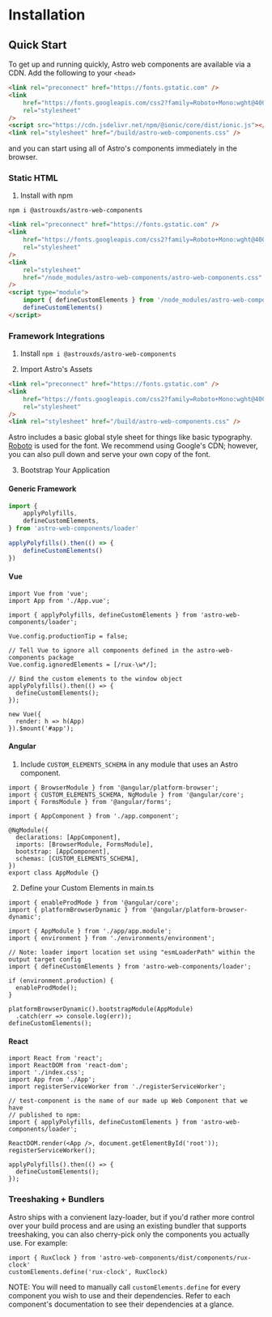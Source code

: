 
<Meta title="AstroUXDS/Installation" />

# Installation

## Quick Start

To get up and running quickly, Astro web components are available via a CDN. Add the following to your `<head>`

```html
<link rel="preconnect" href="https://fonts.gstatic.com" />
<link
    href="https://fonts.googleapis.com/css2?family=Roboto+Mono:wght@400&family=Roboto:wght@200;300;400;500;600;800&display=swap"
    rel="stylesheet"
/>
<script src="https://cdn.jsdelivr.net/npm/@ionic/core/dist/ionic.js"></script>
<link rel="stylesheet" href="/build/astro-web-components.css" />
```

and you can start using all of Astro's components immediately in the browser.

### Static HTML

1. Install with npm

```
npm i @astrouxds/astro-web-components
```

```html
<link rel="preconnect" href="https://fonts.gstatic.com" />
<link
    href="https://fonts.googleapis.com/css2?family=Roboto+Mono:wght@400&family=Roboto:wght@200;300;400;500;600;800&display=swap"
    rel="stylesheet"
/>
<link
    rel="stylesheet"
    href="/node_modules/astro-web-components/astro-web-components.css"
/>
<script type="module">
    import { defineCustomElements } from '/node_modules/astro-web-components/loader'
    defineCustomElements()
</script>
```

### Framework Integrations

1. Install
   `npm i @astrouxds/astro-web-components`

2. Import Astro's Assets

```html
<link rel="preconnect" href="https://fonts.gstatic.com" />
<link
    href="https://fonts.googleapis.com/css2?family=Roboto+Mono:wght@400&family=Roboto:wght@200;300;400;500;600;800&display=swap"
    rel="stylesheet"
/>
<link rel="stylesheet" href="/build/astro-web-components.css" />
```

Astro includes a basic global style sheet for things like basic typography. [Roboto](https://fonts.google.com/specimen/Roboto) is used for the font.
We recommend using Google's CDN; however, you can also pull down and serve your own copy of the font.

3. Bootstrap Your Application

#### Generic Framework

```js
import {
    applyPolyfills,
    defineCustomElements,
} from 'astro-web-components/loader'

applyPolyfills().then(() => {
    defineCustomElements()
})
```

#### Vue

```
import Vue from 'vue';
import App from './App.vue';

import { applyPolyfills, defineCustomElements } from 'astro-web-components/loader';

Vue.config.productionTip = false;

// Tell Vue to ignore all components defined in the astro-web-components package
Vue.config.ignoredElements = [/rux-\w*/];

// Bind the custom elements to the window object
applyPolyfills().then(() => {
  defineCustomElements();
});

new Vue({
  render: h => h(App)
}).$mount('#app');
```

#### Angular

1. Include `CUSTOM_ELEMENTS_SCHEMA` in any module that uses an Astro component.

```
import { BrowserModule } from '@angular/platform-browser';
import { CUSTOM_ELEMENTS_SCHEMA, NgModule } from '@angular/core';
import { FormsModule } from '@angular/forms';

import { AppComponent } from './app.component';

@NgModule({
  declarations: [AppComponent],
  imports: [BrowserModule, FormsModule],
  bootstrap: [AppComponent],
  schemas: [CUSTOM_ELEMENTS_SCHEMA],
})
export class AppModule {}
```

2. Define your Custom Elements in main.ts

```
import { enableProdMode } from '@angular/core';
import { platformBrowserDynamic } from '@angular/platform-browser-dynamic';

import { AppModule } from './app/app.module';
import { environment } from './environments/environment';

// Note: loader import location set using "esmLoaderPath" within the output target config
import { defineCustomElements } from 'astro-web-components/loader';

if (environment.production) {
  enableProdMode();
}

platformBrowserDynamic().bootstrapModule(AppModule)
  .catch(err => console.log(err));
defineCustomElements();
```

#### React

```
import React from 'react';
import ReactDOM from 'react-dom';
import './index.css';
import App from './App';
import registerServiceWorker from './registerServiceWorker';

// test-component is the name of our made up Web Component that we have
// published to npm:
import { applyPolyfills, defineCustomElements } from 'astro-web-components/loader';

ReactDOM.render(<App />, document.getElementById('root'));
registerServiceWorker();

applyPolyfills().then(() => {
  defineCustomElements();
});
```

### Treeshaking + Bundlers

Astro ships with a convienent lazy-loader, but if you'd rather more control over your build process and are using an existing bundler
that supports treeshaking, you can also cherry-pick only the components you actually use. For example:

```
import { RuxClock } from 'astro-web-components/dist/components/rux-clock'
customElements.define('rux-clock', RuxClock)
```

NOTE: You will need to manually call `customElements.define` for every component you wish to use and their dependencies.
Refer to each component's documentation to see their dependencies at a glance.
